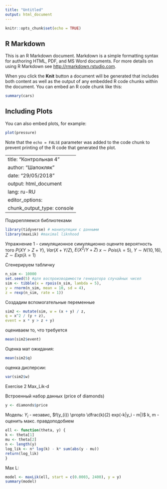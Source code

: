 ---
title: "Untitled"
output: html_document
---

```{r setup, include=FALSE}
knitr::opts_chunk$set(echo = TRUE)
```

## R Markdown

This is an R Markdown document. Markdown is a simple formatting syntax for authoring HTML, PDF, and MS Word documents. For more details on using R Markdown see <http://rmarkdown.rstudio.com>.

When you click the **Knit** button a document will be generated that includes both content as well as the output of any embedded R code chunks within the document. You can embed an R code chunk like this:

```{r cars}
summary(cars)
```

## Including Plots

You can also embed plots, for example:

```{r pressure, echo=FALSE}
plot(pressure)
```

Note that the `echo = FALSE` parameter was added to the code chunk to prevent printing of the R code that generated the plot.

---
title: "Контрольная 4"
author: "Шапокляк"
date: "29/05/2018"
output: html_document
lang: ru-RU
editor_options: 
chunk_output_type: console
---

Подкрепляемся библиотеками
```{r}
library(tidyverse) # манипуляции с данными
library(maxLik) #maximal liknhood

```

Упражнение 1 - симуляционное
симуляционно оцените вероятность того
$P(XY>Z + Y)$, $Var(X+Y/Z)$, $E(X^2/Y+Z)$
$x \sim Pois(\lambda = 5)$, $Y \sim N(10, 16)$, $Z \sim Exp(\lambda = 1)$

Сгенерируем табличку
```{r}
n_sim <- 10000
set.seed(5) #для воспроизводимости генератора случайных чисел
sim <- tibble(x = rpois(n_sim, lambda = 5), 
y = rnorm(n_sim, mean = 10, sd = 4),
z = rexp(n_sim, rate = 1))
```

Создадим вспомогательные переменные
```{r}
sim2 <- mutate(sim, w = (x + y) / z,
q = x^2 / (y + z),
event = x * y > z + y)
```

оцениваем то, что требуется

```{r}
mean(sim2$event)
```
Оценка мат ожидания:
```{r}
mean(sim2$q)
```
оценка дисперсии:
```{r}
var(sim2$w)
```

Exercise 2
Max_Lik-d

Встроенный набор данных (price of diamonds)
```{r}
y <- diamonds$price
```

Модель: $Y_{i}$ - независ, $f(y_{i}) \propto \dfrac(k)(2) exp(-k|y_i - m|)$
k, m - оценить макс. правдоподобием
```{r}
ell <- function(theta, y) {
k <- theta[1]
mu <- theta[2]
n <- length(y)
log_lik <- n* log(k) - k* sum(abs(y - mu))
return(log_lik)
}
```

Max L:
```{r}
model <- maxLik(ell, start = c(0.0003, 2400), y = y)
summary(model)
```